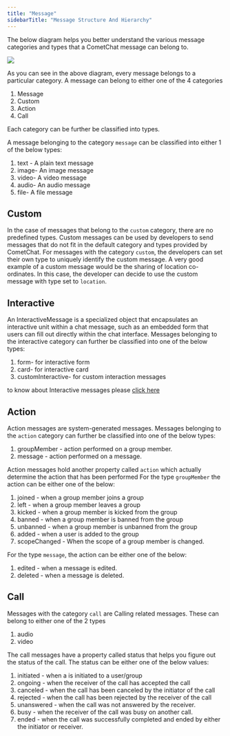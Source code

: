 ```yaml
---
title: "Message"
sidebarTitle: "Message Structure And Hierarchy"
---
```




The below diagram helps you better understand the various message categories and types that a CometChat message can belong to.

<Frame>
  <img src="/images/ad217f65-jgtc448cy7c09u7czal1sfaik2des539pdc0hutnkabz12dj5nvp4qrqx27ko2mt-41e88ee5900754688cfe821fee472d58.jpg" />
</Frame>

As you can see in the above diagram, every message belongs to a particular category. A message can belong to either one of the 4 categories

1. Message
2. Custom
3. Action
4. Call

Each category can be further be classified into types.

A message belonging to the category `message` can be classified into either 1 of the below types:

1. text - A plain text message
2. image- An image message
3. video- A video message
4. audio- An audio message
5. file- A file message

## Custom

In the case of messages that belong to the `custom` category, there are no predefined types. Custom messages can be used by developers to send messages that do not fit in the default category and types provided by CometChat. For messages with the category `custom`, the developers can set their own type to uniquely identify the custom message. A very good example of a custom message would be the sharing of location co-ordinates. In this case, the developer can decide to use the custom message with type set to `location`.

## Interactive

An InteractiveMessage is a specialized object that encapsulates an interactive unit within a chat message, such as an embedded form that users can fill out directly within the chat interface. Messages belonging to the interactive category can further be classified into one of the below types:

1. form- for interactive form
2. card- for interactive card
3. customInteractive- for custom interaction messages

<Note>

to know about Interactive messages please [click here](/sdk/javascript/interactive-messages)

</Note>

## Action

Action messages are system-generated messages. Messages belonging to the `action` category can further be classified into one of the below types:

1. groupMember - action performed on a group member.
2. message - action performed on a message.

Action messages hold another property called `action` which actually determine the action that has been performed For the type `groupMember` the action can be either one of the below:

1. joined - when a group member joins a group
2. left - when a group member leaves a group
3. kicked - when a group member is kicked from the group
4. banned - when a group member is banned from the group
5. unbanned - when a group member is unbanned from the group
6. added - when a user is added to the group
7. scopeChanged - When the scope of a group member is changed.

For the type `message`, the action can be either one of the below:

1. edited - when a message is edited.
2. deleted - when a message is deleted.

## Call

Messages with the category `call` are Calling related messages. These can belong to either one of the 2 types

1. audio
2. video

The call messages have a property called status that helps you figure out the status of the call. The status can be either one of the below values:

1. initiated - when a is initiated to a user/group
2. ongoing - when the receiver of the call has accepted the call
3. canceled - when the call has been canceled by the initiator of the call
4. rejected - when the call has been rejected by the receiver of the call
5. unanswered - when the call was not answered by the receiver.
6. busy - when the receiver of the call was busy on another call.
7. ended - when the call was successfully completed and ended by either the initiator or receiver.
